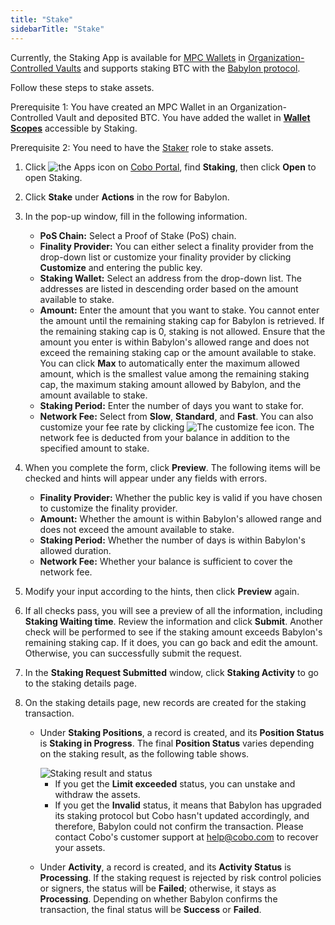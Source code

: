 ```yaml
---
title: "Stake"
sidebarTitle: "Stake"
---
```

<Info>Currently, the Staking App is available for [MPC Wallets](/en/portal/mpc-wallets/introduction) in [Organization-Controlled Vaults](/en/portal/mpc-wallets/ocw/create-mpc-vault) and supports staking BTC with the [Babylon protocol](https://babylonlabs.io/).</Info>

Follow these steps to stake assets.

<Note>Prerequisite 1: You have created an MPC Wallet in an Organization-Controlled Vault and deposited BTC. You have added the wallet in [**Wallet Scopes**](/en/portal/portal-apps/app-settings) accessible by Staking.</Note>

<Note>Prerequisite 2: You need to have the [Staker](/en/portal/organization/roles-and-permissions) role to stake assets.</Note>

1. Click <img src="/en/images/common/icon_apps.svg" className="icon" alt="the Apps icon"/> on [Cobo Portal](https://portal.cobo.com/login), find **Staking**, then click **Open** to open Staking.
2. Click **Stake** under **Actions** in the row for Babylon.
3. In the pop-up window, fill in the following information.

    - **PoS Chain:** Select a Proof of Stake (PoS) chain.
    - **Finality Provider:** You can either select a finality provider from the drop-down list or customize your finality provider by clicking **Customize** and entering the public key.
    - **Staking Wallet:** Select an address from the drop-down list. The addresses are listed in descending order based on the amount available to stake.
    - **Amount:** Enter the amount that you want to stake. You cannot enter the amount until the remaining staking cap for Babylon is retrieved. If the remaining staking cap is 0, staking is not allowed. Ensure that the amount you enter is within Babylon's allowed range and does not exceed the remaining staking cap or the amount available to stake. You can click **Max** to automatically enter the maximum allowed amount, which is the smallest value among the remaining staking cap, the maximum staking amount allowed by Babylon, and the amount available to stake.
    - **Staking Period:** Enter the number of days you want to stake for.
    - **Network Fee:** Select from **Slow**, **Standard**, and **Fast**. You can also customize your fee rate by clicking <img src="/en/images/portal-apps/staking/setting.svg" className="icon" alt="The customize fee icon"/>. The network fee is deducted from your balance in addition to the specified amount to stake.

4. When you complete the form, click **Preview**. The following items will be checked and hints will appear under any fields with errors.

    - **Finality Provider:** Whether the public key is valid if you have chosen to customize the finality provider.
    - **Amount:** Whether the amount is within Babylon's allowed range and does not exceed the amount available to stake.
    - **Staking Period:** Whether the number of days is within Babylon's allowed duration.
    - **Network Fee:** Whether your balance is sufficient to cover the network fee.

5. Modify your input according to the hints, then click **Preview** again. 
6. If all checks pass, you will see a preview of all the information, including **Staking Waiting time**. Review the information and click **Submit**. Another check will be performed to see if the staking amount exceeds Babylon's remaining staking cap. If it does, you can go back and edit the amount. Otherwise, you can successfully submit the request.
7. In the **Staking Request Submitted** window, click **Staking Activity** to go to the staking details page.
8. On the staking details page, new records are created for the staking transaction.

    - Under **Staking Positions**, a record is created, and its **Position Status** is **Staking in Progress**. The final **Position Status** varies depending on the staking result, as the following table shows.
        
        <img src="/en/images/portal-apps/staking/BTC/staking_position_status.svg" className="diagram" alt="Staking result and status"/>

        - If you get the **Limit exceeded** status, you can unstake and withdraw the assets.
        - If you get the **Invalid** status, it means that Babylon has upgraded its staking protocol but Cobo hasn't updated accordingly, and therefore, Babylon could not confirm the transaction. Please contact Cobo's customer support at [help@cobo.com](mailto:help@cobo.com) to recover your assets.

    - Under **Activity**, a record is created, and its **Activity Status** is **Processing**. If the staking request is rejected by risk control policies or signers, the status will be **Failed**; otherwise, it stays as **Processing**. Depending on whether Babylon confirms the transaction, the final status will be **Success** or **Failed**.
